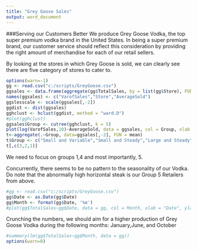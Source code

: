 ```yaml
---
title: "Grey Goose Sales"
output: word_document
---
```

###Serving our Customers Better
We produce Grey Goose Vodka, the top super premium vodka brand in the United States. In being a super premium brand, our customer service should reflect this consideration by providing the right amount of merchandise for each of our retail sellers.

By looking at the stores in which Grey Goose is sold, we can clearly see there are five category of stores to cater to.

```r
options(warn=-1)
gg <- read.csv("c:/scripts/GreyGoose.csv")
ggsales <- data.frame(aggregate(gg$TotalSales, by = list(gg$Store), FUN = sd)$x, aggregate(gg$TotalSales, by = list(gg$Store), FUN = mean))
names(ggsales) <- c("VarofSales","Store","AverageSold")
ggslesscale <- scale(ggsales[,-2])
ggdist <- dist(ggsales)
gghclust <- hclust(ggdist, method = "ward.D")
#plot(gghclust)
ggsales$Group <- cutree(gghclust, k = 5)
plot(log(VarofSales,10)~AverageSold, data = ggsales, col = Group, xlab = "Average Sales", ylab = "Log of the Varabilty of Sales", main = "Retail Groupings")
t<-aggregate(.~Group, data=ggsales[,-2], FUN = mean)
t$Group <- c("Small and Variable","Small and Steady","Large and Steady","Large and Variable","Whales")
t[,c(3,2,1)]
```

We need to focus on groups 1,4 and most importantly, 5.  

Concurrently, there seems to be no pattern to the seasonality of our Vodka. Do note that the abnormally high horizontal steak is our Group 5 Retailers from above.  

```r

#gg <- read.csv("c:/scripts/GreyGoose.csv")
gg$Date <- as.Date(gg$Date)
gg$Month <- format(gg$Date, '%m')
#plot(gg$TotalSales~gg$Date, data = gg, col = Month, xlab = "Date", ylab = "Total Sales", main = "Total Sales by Day")
```
  
Crunching the numbers, we should aim for a higher production of Grey Goose Vodka during the following months: January,June, and October
```r
#summary(lm(gg$TotalSales~gg$Month, data = gg))
options(warn=0)
```